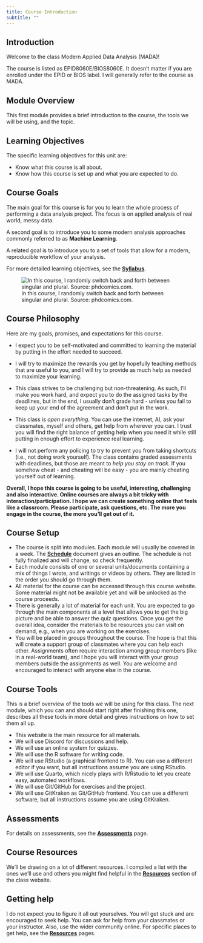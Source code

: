 ```yaml
---
title: Course Introduction 
subtitle: ""
---
```


## Introduction

Welcome to the class Modern Applied Data Analysis (MADA)!

The course is listed as EPID8060E/BIOS8060E. It doesn't matter if you are enrolled under the EPID or BIOS label. I will generally refer to the course as MADA.

## Module Overview

This first module provides a brief introduction to the course, the tools we will be using, and the topic.

## Learning Objectives

The specific learning objectives for this unit are:

-   Know what this course is all about.
-   Know how this course is set up and what you are expected to do.

## Course Goals

The main goal for this course is for you to learn the whole process of performing a data analysis project. The focus is on applied analysis of real world, messy data.

A second goal is to introduce you to some modern analysis approaches commonly referred to as **Machine Learning**.

A related goal is to introduce you to a set of tools that allow for a modern, reproducible workflow of your analysis.

For more detailed learning objectives, see the [**Syllabus**](../../courseinfo/Course_Syllabus.qmd).

![In this course, I randomly switch back and forth between singular and plural. Source: phdcomics.com.](../../media/phd_dataisorare.gif){fig-alt="A four panel PhD comic. First panel shows one person ask another 'Do you write the data is... or the data are? Is it singular or plural?'. Second panel show the person responding 'That is a depp philosophical question, actually.' The third panel shows a white board with 'is' above information, question mark about data, and 'are' above facts. The person continues the response with 'It depends on whether you consider data to be facts (plural) or information (which is singular). It's a fascinating grammatical conundrum.'. The last panel shows the original person holding up a chart with only one data point and asking 'What if I only have one data point?', to which the other person responds 'Then you have bigger problems than grammar.'"}

## Course Philosophy

Here are my goals, promises, and expectations for this course.

-   I expect you to be self-motivated and committed to learning the material by putting in the effort needed to succeed.

-   I will try to maximize the rewards you get by hopefully teaching methods that are useful to you, and I will try to provide as much help as needed to maximize your learning.

-   This class strives to be challenging but non-threatening. As such, I'll make you work hard, and expect you to do the assigned tasks by the deadlines, but in the end, I usually don't grade hard - unless you fail to keep up your end of the agreement and don't put in the work.

-   This class is *open everything*. You can use the internet, AI, ask your classmates, myself and others, get help from wherever you can. I trust you will find the right balance of getting help when you need it while still putting in enough effort to experience real learning.

-   I will not perform any policing to try to prevent you from taking shortcuts (i.e., not doing work yourself). The class contains graded assessments with deadlines, but those are meant to *help you stay on track.* If you somehow cheat - and cheating will be easy - you are mainly cheating yourself out of learning.

**Overall, I hope this course is going to be useful, interesting, challenging and also interactive. Online courses are always a bit tricky with interaction/participation. I hope we can create something online that feels like a classroom. Please participate, ask questions, etc. The more you engage in the course, the more you'll get out of it.**

## Course Setup

-   The course is split into modules. Each module will usually be covered in a week. The [**Schedule**](../../courseinfo/Course_Syllabus.qmd) document gives an outline. The schedule is not fully finalized and will change, so check frequently.
-   Each module consists of one or several units/documents containing a mix of things I wrote, and writings or videos by others. They are listed in the order you should go through them.
-   All material for the course can be accessed through this course website. Some material might not be available yet and will be unlocked as the course proceeds.
-   There is generally a lot of material for each unit. You are expected to go through the main components at a level that allows you to get the big picture and be able to answer the quiz questions. Once you get the overall idea, consider the materials to be resources you can visit on demand, e.g., when you are working on the exercises.
-   You will be placed in groups throughout the course. The hope is that this will create a support group of classmates where you can help each other. Assignments often require interaction among group members (like in a real-world team), and I hope you will interact with your group members outside the assignments as well. You are welcome and encouraged to interact with anyone else in the course.

## Course Tools

This is a brief overview of the tools we will be using for this class. The next module, which you can and should start right after finishing this one, describes all these tools in more detail and gives instructions on how to set them all up.

-   This website is the main resource for all materials.
-   We will use Discord for discussions and help.
-   We will use an online system for quizzes.
-   We will use the R software for writing code.
-   We will use RStudio (a graphical frontend to R). You can use a different editor if you want, but all instructions assume you are using RStudio.
-   We will use Quarto, which nicely plays with R/Rstudio to let you create easy, automated workflows.
-   We will use Git/GitHub for exercises and the project.
-   We will use GitKraken as Git/GitHub frontend. You can use a different software, but all instructions assume you are using GitKraken.

## Assessments

For details on assessments, see the [**Assessments**](../../courseinfo/Course_Assessments.qmd) page.

## Course Resources

We'll be drawing on a lot of different resources. I compiled a list with the ones we'll use and others you might find helpful in the [**Resources**](../../resources/Course_Resources.qmd) section of the class website.

## Getting help

I do not expect you to figure it all out yourselves. You will get stuck and are encouraged to seek help. You can ask for help from your classmates or your instructor. Also, use the wider community online. For specific places to get help, see the [**Resources**](../../resources/Course_Resources.qmd) pages.
